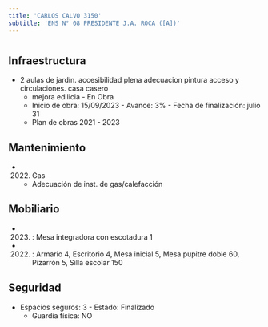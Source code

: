```yaml
---
title: 'CARLOS CALVO 3150'
subtitle: 'ENS N° 08 PRESIDENTE J.A. ROCA ([A])'
---
```


#
## Infraestructura

* 2 aulas de jardín. accesibilidad plena adecuacion pintura acceso y circulaciones. casa casero 
    + mejora edilicia - En Obra 
    + Inicio de obra: 15/09/2023 - Avance: 3% - Fecha de finalización: julio 31 
    + Plan de obras 2021 - 2023 






## Mantenimiento

*  (2022) Gas 
    + Adecuación de inst. de gas/calefacción





## Mobiliario

*  (2023) : Mesa integradora con escotadura 1 

*  (2022) : Armario 4, Escritorio 4, Mesa inicial 5, Mesa pupitre doble 60, Pizarrón 5, Silla escolar 150 





## Seguridad

*  Espacios seguros: 3 - Estado: Finalizado 
    + Guardia física: NO



